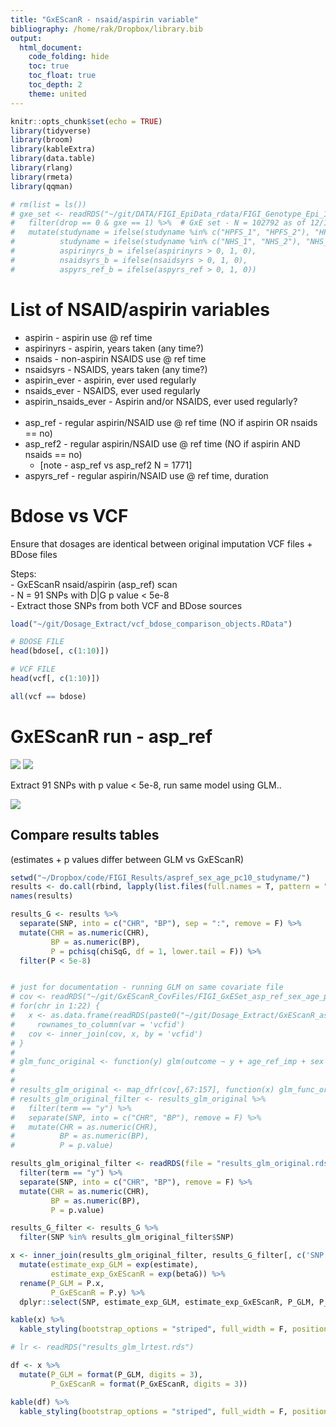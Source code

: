 ```yaml
---
title: "GxEScanR - nsaid/aspirin variable"
bibliography: /home/rak/Dropbox/library.bib
output: 
  html_document:
    code_folding: hide
    toc: true
    toc_float: true
    toc_depth: 2
    theme: united
---
```



```r
knitr::opts_chunk$set(echo = TRUE)
library(tidyverse)
library(broom) 
library(kableExtra)
library(data.table)
library(rlang)
library(rmeta)
library(qqman)

# rm(list = ls())
# gxe_set <- readRDS("~/git/DATA/FIGI_EpiData_rdata/FIGI_Genotype_Epi_181120_EpiOnly.rds") %>% 
#   filter(drop == 0 & gxe == 1) %>%  # GxE set - N = 102792 as of 12/13/2018
#   mutate(studyname = ifelse(studyname %in% c("HPFS_1", "HPFS_2"), "HPFS_1_2", studyname),
#          studyname = ifelse(studyname %in% c("NHS_1", "NHS_2"), "NHS_1_2", studyname),
#          aspirinyrs_b = ifelse(aspirinyrs > 0, 1, 0),
#          nsaidsyrs_b = ifelse(nsaidsyrs > 0, 1, 0),
#          aspyrs_ref_b = ifelse(aspyrs_ref > 0, 1, 0))

```




# List of NSAID/aspirin variables
- aspirin - aspirin use @ ref time  
- aspirinyrs - aspirin, years taken (any time?)  
- nsaids - non-aspirin NSAIDS use @ ref time  
- nsaidsyrs - NSAIDS, years taken (any time?)  
- aspirin_ever - aspirin, ever used regularly  
- nsaids_ever - NSAIDS, ever used regularly  
- aspirin_nsaids_ever - Aspirin and/or NSAIDS, ever used regularly?  
<br>
- asp_ref - regular aspirin/NSAID use @ ref time (NO if aspirin OR nsaids == no)  
- asp_ref2 - regular aspirin/NSAID use @ ref time (NO if aspirin AND nsaids == no)  
  - [note - asp_ref vs asp_ref2 N = 1771]  
- aspyrs_ref - regular aspirin/NSAID use @ ref time, duration  



# Bdose vs VCF
Ensure that dosages are identical between original imputation VCF files + BDose files  

Steps:  
- GxEScanR nsaid/aspirin (asp_ref) scan  
- N = 91 SNPs with D|G p value < 5e-8  
- Extract those SNPs from both VCF and BDose sources  

```r
load("~/git/Dosage_Extract/vcf_bdose_comparison_objects.RData")

# BDOSE FILE
head(bdose[, c(1:10)])

# VCF FILE
head(vcf[, c(1:10)])

all(vcf == bdose)
```


# GxEScanR run - asp_ref
![](/home/rak/Dropbox/code/FIGI_Results/aspref_sex_age_pc10_studyname/GxEScanR_asp_ref_chiSqG_qq.png)
![](/home/rak/Dropbox/code/FIGI_Results/aspref_sex_age_pc10_studyname/GxEScanR_asp_ref_chiSqG_manhattan.png)

Extract 91 SNPs with p value < 5e-8, run same model using GLM.. 

![](/home/rak/Dropbox/code/FIGI_Results/aspref_sex_age_pc10_studyname/GLM_asp_ref_chiSqG_manhattan.png)

## Compare results tables
(estimates + p values differ between GLM vs GxEScanR)

```r
setwd("~/Dropbox/code/FIGI_Results/aspref_sex_age_pc10_studyname/")
results <- do.call(rbind, lapply(list.files(full.names = T, pattern = "results_n"), fread, stringsAsFactors = F))
names(results)

results_G <- results %>%
  separate(SNP, into = c("CHR", "BP"), sep = ":", remove = F) %>% 
  mutate(CHR = as.numeric(CHR), 
         BP = as.numeric(BP), 
         P = pchisq(chiSqG, df = 1, lower.tail = F)) %>% 
  filter(P < 5e-8)


# just for documentation - running GLM on same covariate file
# cov <- readRDS("~/git/GxEScanR_CovFiles/FIGI_GxESet_asp_ref_sex_age_pcs_studyname_72438.rds")
# for(chr in 1:22) {
#   x <- as.data.frame(readRDS(paste0("~/git/Dosage_Extract/GxEScanR_asp_ref_extract_chr", chr, ".rds"))) %>% 
#     rownames_to_column(var = 'vcfid')
#   cov <- inner_join(cov, x, by = 'vcfid')
# }
# 
# glm_func_original <- function(y) glm(outcome ~ y + age_ref_imp + sex + PC1 + PC2 + PC3 + PC4 + PC5 + PC6 + PC7 + PC8 + PC9 + PC10 +MCCS_1+NFCCR+MECC_2+CCFR_3+Kentucky+CCFR_1+PPS3+CRCGEN+MECC_3+CCFR_4+MEC_2+ATBC+PPS4+USC_HRT_CRC+MCCS_2+DALS_2+PLCO_2+WHI_2+DACHS_1+Colo23+MEC_1+VITAL+DACHS_3+DALS_1+PLCO_1+WHI_1+MECC_1+DACHS_2+HPFS_3_AD+HPFS_1+HPFS_2+NHS_3_AD+NHS_2+NHS_1+PHS+NHS_4+HPFS_4+CLUEII+NHS_5_AD+PLCO_4_AD+EDRN+NCCCSI+NCCCSII+WHI_3+CPSII_2+SMS_AD+HPFS_5_AD+SELECT+PLCO_3+REACH_AD + asp_ref, data = cov, family=binomial)
# 
# 
# results_glm_original <- map_dfr(cov[,67:157], function(x) glm_func_original(x) %>% tidy(), .id = "SNP")
# results_glm_original_filter <- results_glm_original %>% 
#   filter(term == "y") %>% 
#   separate(SNP, into = c("CHR", "BP"), remove = F) %>% 
#   mutate(CHR = as.numeric(CHR), 
#          BP = as.numeric(BP), 
#          P = p.value)

results_glm_original_filter <- readRDS(file = "results_glm_original.rds") %>% 
  filter(term == "y") %>% 
  separate(SNP, into = c("CHR", "BP"), remove = F) %>% 
  mutate(CHR = as.numeric(CHR), 
         BP = as.numeric(BP), 
         P = p.value)

results_G_filter <- results_G %>% 
  filter(SNP %in% results_glm_original_filter$SNP)

x <- inner_join(results_glm_original_filter, results_G_filter[, c('SNP', 'betaG', 'P')], by = 'SNP') %>% 
  mutate(estimate_exp_GLM = exp(estimate),
         estimate_exp_GxEScanR = exp(betaG)) %>% 
  rename(P_GLM = P.x, 
         P_GxEScanR = P.y) %>% 
  dplyr::select(SNP, estimate_exp_GLM, estimate_exp_GxEScanR, P_GLM, P_GxEScanR)

kable(x) %>%
  kable_styling(bootstrap_options = "striped", full_width = F, position = 'left')
```


```r
# lr <- readRDS("results_glm_lrtest.rds")

df <- x %>% 
  mutate(P_GLM = format(P_GLM, digits = 3),
         P_GxEScanR = format(P_GxEScanR, digits = 3))

kable(df) %>%
  kable_styling(bootstrap_options = "striped", full_width = F, position = 'left')
```